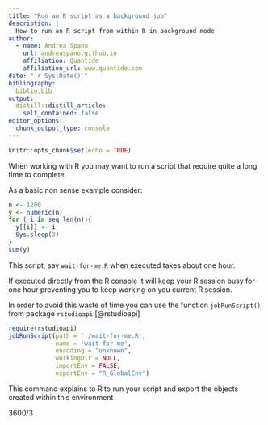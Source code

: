 ```yaml
---
title: "Run an R script as a background job"
description: |
  How to run an R script from within R in background mode
author:
  - name: Andrea Spano
    url: andreaspano.github.io
    affiliation: Quantide
    affiliation_url: www.quantide.com
date: "`r Sys.Date()`"
bibliography: 
  biblio.bib
output:
  distill::distill_article:
    self_contained: false
editor_options: 
  chunk_output_type: console
---
```




```r
knitr::opts_chunk$set(echo = TRUE)
```

When working with R you may want to run a script that require quite a long time to complete. 

As a basic non sense example consider:

```r
n <- 1200
y <- numeric(n)
for ( i in seq_len(n)){
  y[[i]] <- i 
  Sys.sleep(3)
}
sum(y)
```

This script, say `wait-for-me.R` when executed takes about one hour. 

If executed directly from the R console it will keep your R session busy for one hour preventing you to keep working on you current R session. 

In order to avoid this waste of time you can use the function `jobRunScript()` from package `rstudioapi` [@rstudioapi]

```r
require(rstudioapi)
jobRunScript(path = './wait-for-me.R', 
             name = 'wait for me',
             encoding = "unknown", 
             workingDir = NULL,
             importEnv = FALSE, 
             exportEnv = "R_GlobalEnv")
```

This command explains to R to run your script and export the objects created within this environment  


3600/3
